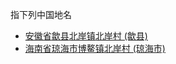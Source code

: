 指下列中国地名
* [[安徽省|安徽省]][[歙县|歙县]][[北岸镇|北岸镇]][[北岸村_(歙县)|北岸村 (歙县)]]
* [[海南省|海南省]][[琼海市|琼海市]][[博鳌镇|博鳌镇]][[北岸村_(琼海市)|北岸村 (琼海市)]]

{{disambig|B|Cat=三字中国村名消歧义}}